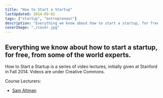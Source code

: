 ```yaml
---
title: "How to Start a Startup"
lastUpdated: 2014-09-02
tags: ["startup", "entrepreneur"]
description: "Everything we know about how to start a startup, for free, from some of the world experts."
coverImage: "./cover.jpg"
---
```


## Everything we know about how to start a startup, for free, from some of the world experts.

How to Start a Startup is a series of video lectures, initially given at Stanford in Fall 2014. Videos are under Creative Commons.

Course Lecturers:
* [Sam Altman](http://blog.samaltman.com)
